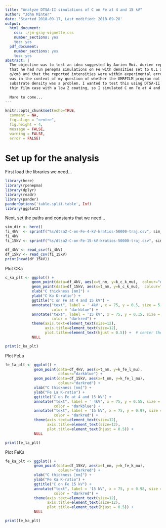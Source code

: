 ```yaml
---
title: "Analyze DTSA-II simulations of C on Fe at 4 and 15 kV"
author: "John Minter"
date: 'Started 2018-09-17, Last modified: 2018-09-28'
output:
  html_document:
    css: ./jm-gray-vignette.css
    number_sections: yes
    toc: yes
  pdf_document:
    number_sections: yes
    toc: yes
abstract: |
  The objective was to test an idea suggested by Aurien Moi. Aurien reported
  that he had run penepma simulations on Fe with densities set to 0.1 and 10.0
  g/cm3 and that the reported intensities were within experimental error. This
  was in the context of my question of whether the GMRFILM program not using the
  substrate density was a problem. I wanted to test this using DTSA-II on a
  thin film case with a low Z coating, so I simulated C on Fe at 4 and 15 kV.
  
  More to come...
---
```


```r
knitr::opts_chunk$set(echo=TRUE,
  comment = NA,
  fig.align = "centre",
  fig.height = 4,
  message = FALSE,
  warning = FALSE,
  error = FALSE)
```

# Set up for the analysis


First load the libraries we need...

```r
library(here)
library(rpenepma)
library(dplyr)
library(readr)
library(pander)
panderOptions('table.split.table', Inf)
library(ggplot2)
```

Next, set the paths and constants that we need...

```r
sim_dir <- here()
fi_4kV  <- sprintf("%s/dtsa2-C-on-Fe-4-kV-kratios-50000-traj.csv", sim_dir)
fi_4kV
fi_15kV <- sprintf("%s/dtsa2-C-on-Fe-15-kV-kratios-50000-traj.csv", sim_dir)

df_4kV <- read_csv(fi_4kV)
df_15kV <- read_csv(fi_15kV)
print(head(df_15kV))
```



Plot CKa

```r

c_ka_plt <- ggplot() +
            geom_point(data=df_4kV, aes(x=t_nm, y=k_c_k_mu),  colour="darkblue") +
            geom_point(data=df_15kV, aes(x=t_nm, y=k_c_k_mu),  colour="darkred") +
            xlab("C thickness [nm]") +
            ylab("C Ka K-ratio") +
            ggtitle("C on Fe at 4 and 15 kV") +
            annotate("text", label = ' 4kV', x = 75, y = 0.5, size = 5,
                     color = "darkblue") +
            annotate("text", label = '15 kV', x = 75, y = 0.15, size = 5,
                     color = "darkred") +
            theme(axis.text=element_text(size=12),
                  axis.title=element_text(size=12),
                  plot.title=element_text(hjust = 0.5)) +  # center the title
            NULL

print(c_ka_plt)

```

Plot FeLa

```r

fe_la_plt <- ggplot() +
             geom_point(data=df_4kV, aes(x=t_nm, y=k_fe_l_mu),
                        colour="darkblue") +
             geom_point(data=df_15kV, aes(x=t_nm, y=k_fe_l_mu),
                        colour="darkred") +
             xlab("C thickness [nm]") +
             ylab("Fe La K-ratio") +
             ggtitle("C on Fe at 4 and 15 kV") +
             annotate("text", label = ' 4kV', x = 75, y = 0.55, size = 5,
                      color = "darkblue") +
             annotate("text", label = '15 kV', x = 75, y = 0.97, size = 5,
                      color = "darkred") +
             theme(axis.text=element_text(size=12),
                   axis.title=element_text(size=12),
                   plot.title=element_text(hjust = 0.5)) + 
             NULL

print(fe_la_plt)

```


Plot FeKa


```r

fe_ka_plt <- ggplot() +
             geom_point(data=df_15kV, aes(x=t_nm, y=k_fe_k_mu),
                        colour="darkred") +
             xlab("C thickness [nm]") +
             ylab("Fe Ka K-ratio") +
             ggtitle("C on Fe 15 kV") +
             annotate("text", label = '15 kV', x = 75, y = 0.98, size = 5,
                      color = "darkred") +
             theme(axis.text=element_text(size=12),
                   axis.title=element_text(size=12),
                   plot.title=element_text(hjust = 0.5)) + 
             NULL

print(fe_ka_plt)

```
